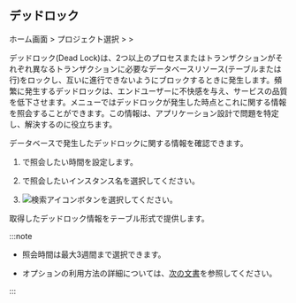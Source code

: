 ## デッドロック

ホーム画面 &gt; プロジェクト選択 &gt; <Cmdname sid="side_analysis" className="uitext" /> &gt; <Cmdname sid="side_deadLock" className="uitext" />

デッドロック(Dead Lock)は、2つ以上のプロセスまたはトランザクションがそれぞれ異なるトランザクションに必要なデータベースリソース(テーブルまたは行)をロックし、互いに進行できないようにブロックするときに発生します。頻繁に発生するデッドロックは、エンドユーザーに不快感を与え、サービスの品質を低下させます。<Cmdname sid="side_deadLock" className="uitext" />メニューではデッドロックが発生した時点とこれに関する情報を照会することができます。この情報は、アプリケーション設計で問題を特定し、解決するのに役立ちます。

<ProdImg img='db-deadlock-basic.png' desc='デッドロック' />

データベースで発生したデッドロックに関する情報を確認できます。

1. <Cmdname sid="time" className="uitext" />で照会したい時間を設定します。

2. <Cmdname sid="instance" className="uitext" />で照会したいインスタンス名を選択してください。

3. ![検索アイコン](/img/ico-btn-search.png)ボタンを選択してください。

取得したデッドロック情報をテーブル形式で提供します。

:::note

- 照会時間は最大3週間まで選択できます。

- <Cmdname sid="time" className="uitext" />オプションの利用方法の詳細については、[次の文書](usage-ui#timeselector)を参照してください。

:::
